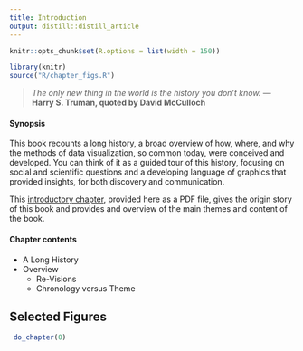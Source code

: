 ```yaml
---
title: Introduction
output: distill::distill_article
---
```


<script src="https://ajax.googleapis.com/ajax/libs/jquery/3.1.1/jquery.min.js"></script>

<style>
.zoomDiv {
  opacity: 0;
  position: fixed;
  top: 50%;
  left: 50%;
  z-index: 50;
  transform: translate(-50%, -50%);
  box-shadow: 10px 10px 50px #888888;
  max-height:100%;
}

.zoomImg {
  width: 100%;
}
</style>


<script type="text/javascript">
  $(document).ready(function() {
    $('body').prepend("<div class=\"zoomDiv\"><img src=\"\" class=\"zoomImg\"></div>");
    // onClick function for all plots (img's)
    $('img:not(.zoomImg)').click(function() {
      $('.zoomImg').attr('src', $(this).attr('src'));
      $('.zoomDiv').css({opacity: '1', width: '55%'});
    });
    // onClick function for zoomImg
    $('img.zoomImg').click(function() {
      $('.zoomDiv').css({opacity: '0', width: '0%'});
    });
  });
</script>

```r
knitr::opts_chunk$set(R.options = list(width = 150))

library(knitr)
source("R/chapter_figs.R")
```
> *The only new thing in the world is the history you don't know.* --- **Harry S. Truman, quoted by David McCulloch**


<div class="chapterprelude">
#### Synopsis {-}

This book recounts a long history, a broad overview of how, where, and why the
methods of data visualization, so common today, were conceived and developed.
You can think of it as a guided tour of this history, focusing on social and
scientific questions and a developing language of graphics that provided
insights, for both discovery and communication. 

This [introductory chapter](pdf/HistDataVis-Ch0.pdf), provided here as a PDF file, gives the origin story of this book and provides and overview of the main themes and content of the book.

</div>

<div class="chaptercontents">
#### Chapter contents

* A Long History
* Overview
	+ Re-Visions 
	+ Chronology versus Theme
</div>



## Selected Figures

```r
 do_chapter(0)
```
